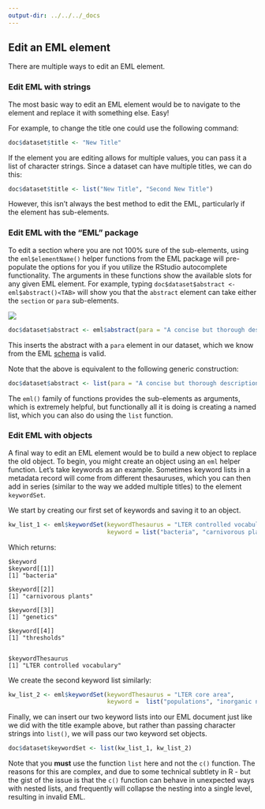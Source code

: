```yaml
---
output-dir: ../../../_docs
---
```


## Edit an EML element

There are multiple ways to edit an EML element. 

### Edit EML with strings

The most basic way to edit an EML element would be to navigate to the element and replace it with something else. Easy!

For example, to change the title one could use the following command:

```r
doc$dataset$title <- "New Title"
```

If the element you are editing allows for multiple values, you can pass it a list of character strings. Since a dataset can have multiple titles, we can do this:

```r
doc$dataset$title <- list("New Title", "Second New Title")
```


However, this isn't always the best method to edit the EML, particularly if the element has sub-elements.

### Edit EML with the "EML" package

To edit a section where you are not 100% sure of the sub-elements, using the `eml$elementName()` helper functions from the EML package will pre-populate the options for you if you utilize the RStudio autocomplete functionality. The arguments in these functions show the available slots for any given EML element. For example, typing `doc$dataset$abstract <- eml$abstract()<TAB>` will show you that the `abstract` element can take either the `section` or `para` sub-elements. 

![](https://nceas.github.io/datateam-training/images/eml_function_autocomplete.png) 


```r
doc$dataset$abstract <- eml$abstract(para = "A concise but thorough description of the who, what, where, when, why, and how of a dataset.")
```

This inserts the abstract with a `para` element in our dataset, which we know from the EML [schema](https://eml.ecoinformatics.org/schema/index.html) is valid.

Note that the above is equivalent to the following generic construction:

```r
doc$dataset$abstract <- list(para = "A concise but thorough description of the who, what, where, when, why, and how of a dataset.")
```

The `eml()` family of functions provides the sub-elements as arguments, which is extremely helpful, but functionally all it is doing is creating a named list, which you can also do using the `list` function.


### Edit EML with objects

A final way to edit an EML element would be to build a new object to replace the old object. To begin, you might create an object using an `eml` helper function. Let's take keywords as an example. Sometimes keyword lists in a metadata record will come from different thesauruses, which you can then add in series (similar to the way we added multiple titles) to the element `keywordSet`.

We start by creating our first set of keywords and saving it to an object.

```r
kw_list_1 <- eml$keywordSet(keywordThesaurus = "LTER controlled vocabulary",
                            keyword = list("bacteria", "carnivorous plants", "genetics", "thresholds"))
```

Which returns:

```
$keyword
$keyword[[1]]
[1] "bacteria"

$keyword[[2]]
[1] "carnivorous plants"

$keyword[[3]]
[1] "genetics"

$keyword[[4]]
[1] "thresholds"


$keywordThesaurus
[1] "LTER controlled vocabulary"
```

We create the second keyword list similarly:

```r
kw_list_2 <- eml$keywordSet(keywordThesaurus = "LTER core area", 
                            keyword =  list("populations", "inorganic nutrients", "disturbance"))
```

Finally, we can insert our two keyword lists into our EML document just like we did with the title example above, but rather than passing character strings into `list()`, we will pass our two keyword set objects.

```r
doc$dataset$keywordSet <- list(kw_list_1, kw_list_2)
```

:::{.callout-note}
Note that you **must** use the function `list` here and not the `c()` function. The reasons for this are complex, and due to some technical subtlety in R - but the gist of the issue is that the `c()` function can behave in unexpected ways with nested lists, and frequently will collapse the nesting into a single level, resulting in invalid EML.
:::

